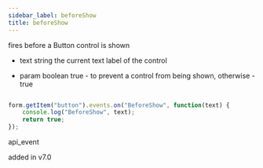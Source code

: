 ```yaml
---
sidebar_label: beforeShow
title: beforeShow
---
```



          


<Short>
 fires before a Button control is shown


</Short>



- text     string  the current text label of the control



- param   boolean     true - to prevent a control from being shown, otherwise - true


~~~js

form.getItem("button").events.on("BeforeShow", function(text) {
    console.log("BeforeShow", text);
    return true;
});


~~~
 api_event

<Descr>




</Descr>


 added in v7.0
